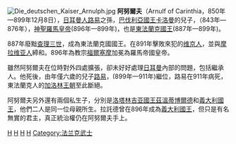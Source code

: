 {{expand|time=2015-02-12T14:53:50+00:00}}
{{unreferenced|time=2015-02-12T14:53:50+00:00}}
[[File:Die_deutschen_Kaiser_Arnulph.jpg|thumb]]
'''阿努爾夫'''（Arnulf of Carinthia，850年—899年12月8日），[[日耳曼人路易|日耳曼人路易]]之孫，[[巴伐利亞统治者列表|巴伐利亞國王]][[卡洛曼_(巴伐利亚)|卡洛曼]]的兒子，（843年—876年），[[神聖羅馬皇帝|神聖羅馬皇帝]](896年—899年)，也是[[德国君主列表|東法蘭克國王]](887年—899年)。

887年廢黜[[查理三世|查理三世]]，成為東法蘭克國國王。在891年擊敗來犯的[[维京人|维京人]]，並與[[摩拉维亚人|摩拉维亚人]]締和。896年為教宗[[福爾塞摩|福爾塞摩]]加冕為羅馬帝國皇帝。

雖然阿努爾夫在位時對外四處擴張，卻未好好處理[[日耳曼|日耳曼]]內部的問題，包括繼承人。他死後，由年僅六歲的兒子[[童子路易|路易]]，(899年—911年)繼位，路易在911年病死，東法蘭克人的[[加洛林王朝|加洛林王朝]]至此斷絕。

阿努爾夫另外還有兩個私生子，分別是[[洛林統治者列表|洛塔林吉亚國王]][[茲溫蒂博爾德|茲溫蒂博爾德]]和[[義大利統治者列表|義大利國王]]{{link-en|意大利的拉託德|Ratold of Italy}}，他們二人是同一位母親所生。拉託德曾在896年成為[[義大利國王|義大利國王]]，但只是有名無實的君主，真正統治權仍在阿努爾夫手上。

{{S-start}}
{{S-hou|[[卡洛林王朝|卡洛林王朝]]||850年|899年|12月8日|}}
{{S-reg}}
{{s-before|[[查理_(胖子)|查理三世]]}}
{{s-title|[[德国君主列表|東法蘭克國王]]|887年—899年}}
{{s-after|[[童子路易|路易]]}}
{{s-bef|rows=2|before=[[斯波萊托的蘭貝托|蘭貝托]]}}
{{s-title|[[神聖羅馬皇帝|羅馬帝國皇帝]]|896年—899年}}
{{s-after|rows=2|[[路易三世_(瞎子)|路易三世]]}}
{{S-ttl|title=[[意大利统治者列表|義大利國王]]|years=894年–899年 <br />與{{link-en|意大利的拉託德|Ratold of Italy}} (896年)  <br /><small>具爭議的:</small><br /><small>[[斯波萊托的蘭貝托|蘭貝托]] (896年–898年)</small> <br /><small>[[貝倫加爾一世|貝倫加爾一世]] (896年–899年)</small>}}
{{s-before|[[查理_(胖子)|查理三世]]}}
{{s-title|[[洛林統治者列表|洛塔林吉亞國王]]|887年11月—895年5月}}
{{s-after|[[茲溫蒂博爾德|茲溫蒂博爾德]]}}
{{end box}}

{{神圣罗马皇帝}}

{{Authority control}}
[[Category:卡洛林王朝|H]]
[[Category:神聖羅馬皇帝|H]]
[[Category:850年出生|H]]
[[Category:899年逝世|H]]
[[Category:法兰克武士|Category:法兰克武士]]